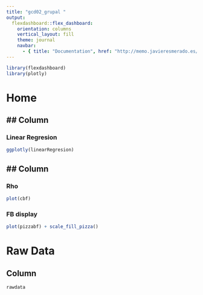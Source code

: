 ```yaml
---
title: "gcd02_grupal "
output: 
  flexdashboard::flex_dashboard:
    orientation: columns
    vertical_layout: fill
    theme: journal
    navbar:
      - { title: "Documentation", href: "http://memo.javieresmerado.es/", align: right }
---
```


```r
library(flexdashboard)
library(plotly)
```
# Home

## Column {data-width=650}
-----------------------------------------------------------------------

### Linear Regresion

```r
ggplotly(linearRegresion)
```


## Column {data-width=350}
----------------------------------------------------------------------

### Rho

```r
plot(cbf)
```

### FB display
```r
plot(pizzabf) + scale_fill_pizza()
```

# Raw Data

## Column {data-width=1000}

```r
rawdata
```

